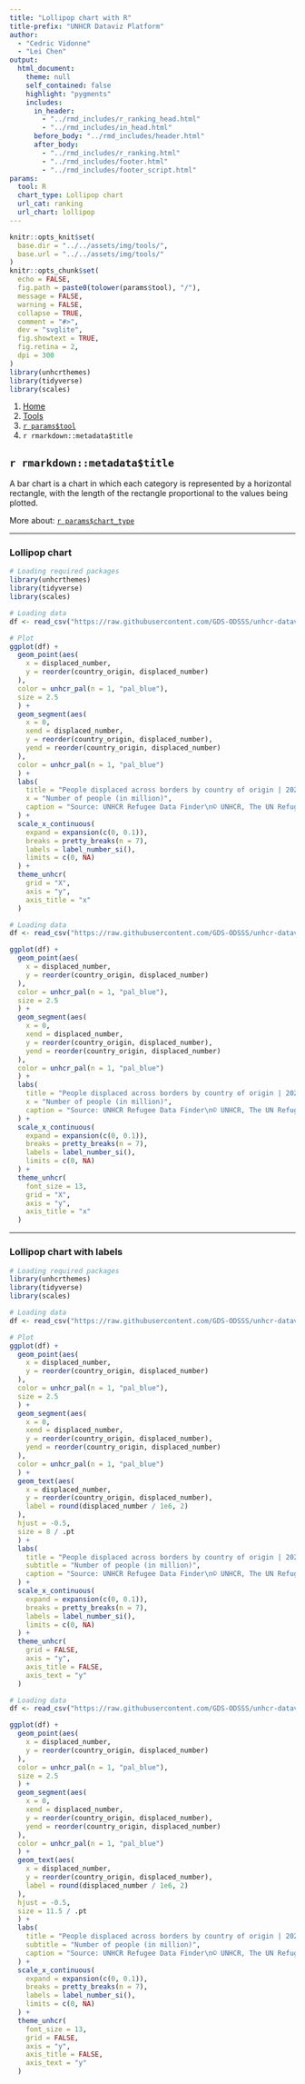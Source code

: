 ```yaml
---
title: "Lollipop chart with R"
title-prefix: "UNHCR Dataviz Platform"
author:
  - "Cedric Vidonne"
  - "Lei Chen"
output:
  html_document:
    theme: null
    self_contained: false
    highlight: "pygments"
    includes:
      in_header:
        - "../rmd_includes/r_ranking_head.html"
        - "../rmd_includes/in_head.html"
      before_body: "../rmd_includes/header.html"
      after_body:
        - "../rmd_includes/r_ranking.html"
        - "../rmd_includes/footer.html"
        - "../rmd_includes/footer_script.html"
params:
  tool: R
  chart_type: Lollipop chart
  url_cat: ranking
  url_chart: lollipop
---
```


```r
knitr::opts_knit$set(
  base.dir = "../../assets/img/tools/",
  base.url = "../../assets/img/tools/"
)
knitr::opts_chunk$set(
  echo = FALSE,
  fig.path = paste0(tolower(params$tool), "/"),
  message = FALSE,
  warning = FALSE,
  collapse = TRUE,
  comment = "#>",
  dev = "svglite",
  fig.showtext = TRUE,
  fig.retina = 2,
  dpi = 300
)
library(unhcrthemes)
library(tidyverse)
library(scales)
```

<main id="tools" class="container mt-5">

<!-- Breadcrumb is filled automatically with the text from Title and Tool parameter in YAML --> 
<nav aria-label="breadcrumb">
    <ol class="breadcrumb">
        <li class="breadcrumb-item"><a href="../../">Home</a></li>
        <li class="breadcrumb-item"><a href="../">Tools</a></li>
        <li class="breadcrumb-item"><a href="../`r tolower(params$tool)`/">`r params$tool`</a></li>
        <li class="breadcrumb-item active" aria-current="page">`r rmarkdown::metadata$title`</li>
    </ol>
</nav>

<!-- Intro header --> 
<div class="my-5 text-center">

## `r rmarkdown::metadata$title`

<div class="row justify-content-center">
<div class="col-lg-8">

<!-- Only text to change below, the rest comes from the YAML --> 
A bar chart is a chart in which each category is represented by a horizontal rectangle, with the length of the rectangle proportional to the values being plotted.

More about: <a href="../../chart_gallery/`r params$url_cat`.html#`r params$url_chart`">`r params$chart_type`</a>

</div>
</div>
</div>


----

<!-- Beginning of section, should be preceded by hr (----) --> 
<section class="my-5">

### Lollipop chart

<div class="row">

<!-- First column for large screen --> 
<div class="col-lg-6">

```r
# Loading required packages
library(unhcrthemes)
library(tidyverse)
library(scales)

# Loading data
df <- read_csv("https://raw.githubusercontent.com/GDS-ODSSS/unhcr-dataviz-platform/master/data/ranking/lollipop.csv")

# Plot
ggplot(df) +
  geom_point(aes(
    x = displaced_number,
    y = reorder(country_origin, displaced_number)
  ),
  color = unhcr_pal(n = 1, "pal_blue"),
  size = 2.5
  ) +
  geom_segment(aes(
    x = 0,
    xend = displaced_number,
    y = reorder(country_origin, displaced_number),
    yend = reorder(country_origin, displaced_number)
  ),
  color = unhcr_pal(n = 1, "pal_blue")
  ) +
  labs(
    title = "People displaced across borders by country of origin | 2021",
    x = "Number of people (in million)",
    caption = "Source: UNHCR Refugee Data Finder\n© UNHCR, The UN Refugee Agency"
  ) +
  scale_x_continuous(
    expand = expansion(c(0, 0.1)),
    breaks = pretty_breaks(n = 7),
    labels = label_number_si(),
    limits = c(0, NA)
  ) +
  theme_unhcr(
    grid = "X",
    axis = "y",
    axis_title = "x"
  )
```

</div>
<!-- End First column --->

<!-- Second column for large screen --> 
<div class="col-lg-6">


```r
# Loading data
df <- read_csv("https://raw.githubusercontent.com/GDS-ODSSS/unhcr-dataviz-platform/master/data/ranking/lollipop.csv")

ggplot(df) +
  geom_point(aes(
    x = displaced_number,
    y = reorder(country_origin, displaced_number)
  ),
  color = unhcr_pal(n = 1, "pal_blue"),
  size = 2.5
  ) +
  geom_segment(aes(
    x = 0,
    xend = displaced_number,
    y = reorder(country_origin, displaced_number),
    yend = reorder(country_origin, displaced_number)
  ),
  color = unhcr_pal(n = 1, "pal_blue")
  ) +
  labs(
    title = "People displaced across borders by country of origin | 2021",
    x = "Number of people (in million)",
    caption = "Source: UNHCR Refugee Data Finder\n© UNHCR, The UN Refugee Agency"
  ) +
  scale_x_continuous(
    expand = expansion(c(0, 0.1)),
    breaks = pretty_breaks(n = 7),
    labels = label_number_si(),
    limits = c(0, NA)
  ) +
  theme_unhcr(
    font_size = 13,
    grid = "X",
    axis = "y",
    axis_title = "x"
  )
```

</div>
<!-- End Second column --->

</div>
</section>
<!-- End of section --->

----

<!-- Beginning of section, should be preceded by hr (----) --> 
<section class="my-5">

### Lollipop chart with labels

<div class="row">

<!-- First column for large screen --> 
<div class="col-lg-6">

```r
# Loading required packages
library(unhcrthemes)
library(tidyverse)
library(scales)

# Loading data
df <- read_csv("https://raw.githubusercontent.com/GDS-ODSSS/unhcr-dataviz-platform/master/data/ranking/lollipop.csv")

# Plot
ggplot(df) +
  geom_point(aes(
    x = displaced_number,
    y = reorder(country_origin, displaced_number)
  ),
  color = unhcr_pal(n = 1, "pal_blue"),
  size = 2.5
  ) +
  geom_segment(aes(
    x = 0,
    xend = displaced_number,
    y = reorder(country_origin, displaced_number),
    yend = reorder(country_origin, displaced_number)
  ),
  color = unhcr_pal(n = 1, "pal_blue")
  ) +
  geom_text(aes(
    x = displaced_number,
    y = reorder(country_origin, displaced_number),
    label = round(displaced_number / 1e6, 2)
  ),
  hjust = -0.5,
  size = 8 / .pt
  ) +
  labs(
    title = "People displaced across borders by country of origin | 2021",
    subtitle = "Number of people (in million)",
    caption = "Source: UNHCR Refugee Data Finder\n© UNHCR, The UN Refugee Agency"
  ) +
  scale_x_continuous(
    expand = expansion(c(0, 0.1)),
    breaks = pretty_breaks(n = 7),
    labels = label_number_si(),
    limits = c(0, NA)
  ) +
  theme_unhcr(
    grid = FALSE,
    axis = "y",
    axis_title = FALSE,
    axis_text = "y"
  )
```

</div>
<!-- End First column --->

<!-- Second column for large screen --> 
<div class="col-lg-6">


```r
# Loading data
df <- read_csv("https://raw.githubusercontent.com/GDS-ODSSS/unhcr-dataviz-platform/master/data/ranking/lollipop.csv")

ggplot(df) +
  geom_point(aes(
    x = displaced_number,
    y = reorder(country_origin, displaced_number)
  ),
  color = unhcr_pal(n = 1, "pal_blue"),
  size = 2.5
  ) +
  geom_segment(aes(
    x = 0,
    xend = displaced_number,
    y = reorder(country_origin, displaced_number),
    yend = reorder(country_origin, displaced_number)
  ),
  color = unhcr_pal(n = 1, "pal_blue")
  ) +
  geom_text(aes(
    x = displaced_number,
    y = reorder(country_origin, displaced_number),
    label = round(displaced_number / 1e6, 2)
  ),
  hjust = -0.5,
  size = 11.5 / .pt
  ) +
  labs(
    title = "People displaced across borders by country of origin | 2021",
    subtitle = "Number of people (in million)",
    caption = "Source: UNHCR Refugee Data Finder\n© UNHCR, The UN Refugee Agency"
  ) +
  scale_x_continuous(
    expand = expansion(c(0, 0.1)),
    breaks = pretty_breaks(n = 7),
    labels = label_number_si(),
    limits = c(0, NA)
  ) +
  theme_unhcr(
    font_size = 13,
    grid = FALSE,
    axis = "y",
    axis_title = FALSE,
    axis_text = "y"
  )
```

</div>
<!-- End Second column --->

</div>
</section>
<!-- End of section --->

<!-- To add sections just copy the whole code between the above section tag --->

</main>
